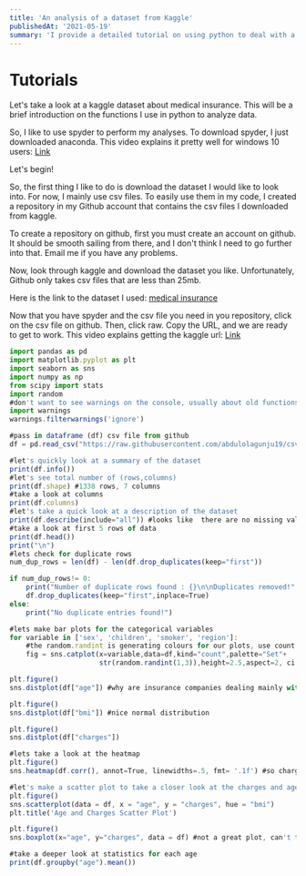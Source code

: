 ```yaml
---
title: 'An analysis of a dataset from Kaggle'
publishedAt: '2021-05-19'
summary: 'I provide a detailed tutorial on using python to deal with a dataset from kaggle.'
---
```


# Tutorials

Let's take a look at a kaggle dataset about medical insurance. This will be a brief introduction on the functions I use in python to analyze data.

So, I like to use spyder to perform my analyses. To download spyder, I just downloaded anaconda. This video explains it pretty well for windows 10 users: 
[Link](https://youtu.be/5mDYijMfSzs) 

Let's begin!

So, the first thing I like to do is download the dataset I would like to look into. For now, I mainly use csv files. To easily use them in my code, I created a repository in my Github account that contains the csv files I downloaded from kaggle. 

To create a repository on github, first you must create an account on github. It should be smooth sailing from there, and I don't think I need to go further into that. Email me if you have any problems.

Now, look through kaggle and download the dataset you like. Unfortunately, Github only takes csv files that are less than 25mb.

Here is the link to the dataset I used: [medical insurance](https://www.kaggle.com/mirichoi0218/insurance)

Now that you have spyder and the csv file you need in you repository, click on the csv file on github. Then, click raw. Copy the URL, and we are ready to get to work.
This video explains getting the kaggle url: [Link](https://youtu.be/jDaWna1IRmY)


```javascript:hello.js
import pandas as pd
import matplotlib.pyplot as plt
import seaborn as sns
import numpy as np
from scipy import stats
import random
#don't want to see warnings on the console, usually about old functions like distplot
import warnings
warnings.filterwarnings('ignore') 

#pass in dataframe (df) csv file from github
df = pd.read_csv("https://raw.githubusercontent.com/abdulolagunju19/csv_files/main/insurance.csv")

#let's quickly look at a summary of the dataset
print(df.info())
#let's see total number of (rows,columns)
print(df.shape) #1338 rows, 7 columns
#take a look at columns
print(df.columns)
#let's take a quick look at a description of the dataset
print(df.describe(include="all")) #looks like  there are no missing values
#take a look at first 5 rows of data
print(df.head()) 
print("\n")
#lets check for duplicate rows
num_dup_rows = len(df) - len(df.drop_duplicates(keep="first"))

if num_dup_rows!= 0:
    print("Number of duplicate rows found : {}\n\nDuplicates removed!".format(num_dup_rows))
    df.drop_duplicates(keep="first",inplace=True)
else:
    print("No duplicate entries found!")

#lets make bar plots for the categorical variables
for variable in ['sex', 'children', 'smoker', 'region']:
    #the random.randint is generating colours for our plots, use count plot
    fig = sns.catplot(x=variable,data=df,kind="count",palette="Set"+
                      str(random.randint(1,3)),height=2.5,aspect=2, ci ="sd")

plt.figure()
sns.distplot(df["age"]) #why are insurance companies dealing mainly with young people?

plt.figure()
sns.distplot(df["bmi"]) #nice normal distribution

plt.figure()
sns.distplot(df["charges"])

#lets take a look at the heatmap
plt.figure()
sns.heatmap(df.corr(), annot=True, linewidths=.5, fmt= '.1f') #so charges and age look to be the most correlated

#let's make a scatter plot to take a closer look at the charges and age relationship
plt.figure()
sns.scatterplot(data = df, x = "age", y = "charges", hue = "bmi")
plt.title('Age and Charges Scatter Plot')   

plt.figure()
sns.boxplot(x="age", y="charges", data = df) #not a great plot, can't tell what's going on

#take a deeper look at statistics for each age
print(df.groupby("age").mean())
```

